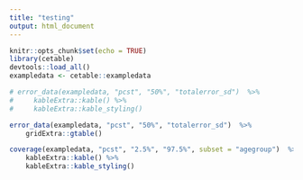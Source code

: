 ```yaml
---
title: "testing"
output: html_document
---
```


```r
knitr::opts_chunk$set(echo = TRUE)
library(cetable)
devtools::load_all()
exampledata <- cetable::exampledata
```

```r
# error_data(exampledata, "pcst", "50%", "totalerror_sd")  %>%
#     kableExtra::kable() %>%
#     kableExtra::kable_styling()

error_data(exampledata, "pcst", "50%", "totalerror_sd")  %>%
    gridExtra::gtable()

```

```r
coverage(exampledata, "pcst", "2.5%", "97.5%", subset = "agegroup")  %>%
    kableExtra::kable() %>%
    kableExtra::kable_styling()
```